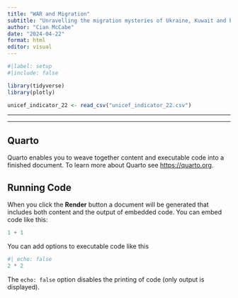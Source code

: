 ```yaml
---
title: "WAR and Migration"
subtitle: "Unravelling the migration mysteries of Ukraine, Kuwait and beyond"
author: "Cian McCabe"
date: "2024-04-22"
format: html
editor: visual
---
```


```r
#|label: setup
#|include: false

library(tidyverse)
library(plotly)

unicef_indicator_22 <- read_csv("unicef_indicator_22.csv")

```

------------------------------------------------------------------------

------------------------------------------------------------------------

## Quarto

Quarto enables you to weave together content and executable code into a finished document. To learn more about Quarto see <https://quarto.org>.

## Running Code

When you click the **Render** button a document will be generated that includes both content and the output of embedded code. You can embed code like this:

```r
1 + 1
```

You can add options to executable code like this

```r
#| echo: false
2 * 2
```

The `echo: false` option disables the printing of code (only output is displayed).
